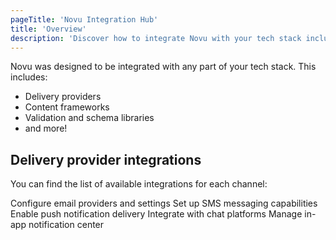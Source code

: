 ```yaml
---
pageTitle: 'Novu Integration Hub'
title: 'Overview'
description: 'Discover how to integrate Novu with your tech stack including delivery providers, content frameworks, and validation libraries.'
---
```



Novu was designed to be integrated with any part of your tech stack. This includes:

- Delivery providers
- Content frameworks
- Validation and schema libraries
- and more!

## Delivery provider integrations

You can find the list of available integrations for each channel:

<Cards>
  <Card title="Email" href="/platform/integrations/email">
    Configure email providers and settings
  </Card>
  <Card title="SMS" href="/platform/integrations/sms">
    Set up SMS messaging capabilities
  </Card>
  <Card title="Push" href="/platform/integrations/push">
    Enable push notification delivery
  </Card>
  <Card title="Chat" href="/platform/integrations/chat">
    Integrate with chat platforms
  </Card>
  <Card title="In-App" href="/platform/inbox/overview">
    Manage in-app notification center
  </Card>
</Cards>
